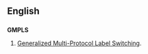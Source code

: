 ==English==

==={{initialism-old|en}}===
{{wikipedia|Automatic switched-transport network|GMPLS}}
'''GMPLS'''

# {{context|electronics|lang=en}} [[Generalized Multi-Protocol Label Switching]].
